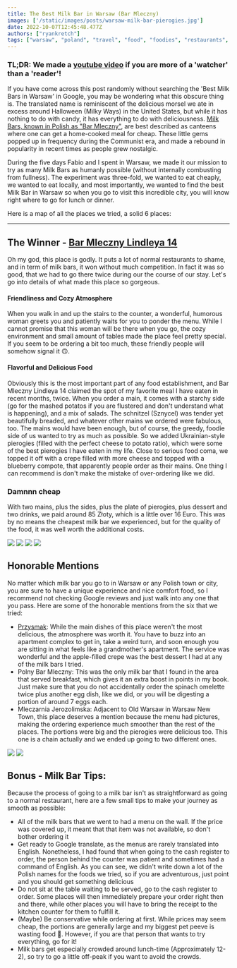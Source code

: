 ```yaml
---
title: The Best Milk Bar in Warsaw (Bar Mleczny)
images: ['/static/images/posts/warsaw-milk-bar-pierogies.jpg']
date: 2022-10-07T12:45:48.477Z
authors: ["ryankretch"]
tags: ["warsaw", "poland", "travel", "food", "foodies", "restaurants", "cheap travel", "pierogies", "europe"]
---
```

### TL;DR: We made a [youtube video](https://www.youtube.com/watch?v=IT66u3frKKY) if you are more of a 'watcher' than a 'reader'!

If you have come across this post randomly without searching the 'Best Milk Bars in Warsaw' in Google, you may be wondering what this obscure thing is. The translated name is reminiscent of the delicious morsel we ate in excess around Halloween (Milky Ways) in the United States, but while it has nothing to do with candy, it has everything to do with deliciousness. [Milk Bars, known in Polish as "Bar Mleczny"](https://en.wikipedia.org/wiki/Bar_mleczny), are best described as canteens where one can get a home-cooked meal for cheap. These little gems popped up in frequency during the Communist era, and made a rebound in popularity in recent times as people grew nostalgic. 

During the five days Fabio and I spent in Warsaw, we made it our mission to try as many Milk Bars as humanly possible (without internally combusting from fullness). The experiment was three-fold, we wanted to eat cheaply, we wanted to eat locally, and most importantly, we wanted to find the best Milk Bar in Warsaw so when you go to visit this incredible city, you will know right where to go for lunch or dinner.

Here is a map of all the places we tried, a solid 6 places: 

<GoogleMap id="1jkvmrkzL5vTR1OiyY3M6BAoRTabu-Vc" />

---

## The Winner - [Bar Mleczny Lindleya 14](https://www.facebook.com/people/Bar_mleczny_lindleya14/100063597881245/)
Oh my god, this place is godly. It puts a lot of normal restaurants to shame, and in term of milk bars, it won without much competition. In fact it was so good, that we had to go there twice during our the course of our stay. Let's go into details of what made this place so gorgeous.

#### Friendliness and Cozy Atmosphere

When you walk in and up the stairs to the counter, a wonderful, humorous woman greets you and patiently waits for you to ponder the menu. While I cannot promise that this woman will be there when you go, the cozy environment and small amount of tables made the place feel pretty special. If you seem to be ordering a bit too much, these friendly people will somehow signal it 🙃.

#### Flavorful and Delicious Food

Obviously this is the most important part of any food establishment, and Bar Mleczny Lindleya 14 claimed the spot of my favorite meal I have eaten in recent months, twice. When you order a main, it comes with a starchy side (go for the mashed potatos if you are flustered and don't understand what is happening), and a mix of salads. The schnitzel (Sznycel) was tender yet beautifully breaded, and whatever other mains we ordered were fabulous, too. The mains would have been enough, but of course, the greedy, foodie side of us wanted to try as much as possible. So we added Ukrainian-style pierogies (filled with the perfect cheese to potato ratio), which were some of the best pierogies I have eaten in my life. Close to serious food coma, we topped it off with a crepe filled with more cheese and topped with a blueberry compote, that apparently people order as their mains. One thing I can recommend is don't make the mistake of over-ordering like we did.

### Damnnn cheap

With two mains, plus the sides, plus the plate of pierogies, plus dessert and two drinks, we paid around 85 Złoty, which is a little over 16 Euro. This was by no means the cheapest milk bar we experienced, but for the quality of the food, it was well worth the additional costs. 

![](https://res.cloudinary.com/dx4cuted1/image/upload/q_60/v1665154383/Warsaw%20Milky%20Bars/warsaw_-_3_dkuubo.jpg)
![](https://res.cloudinary.com/dx4cuted1/image/upload/q_60/v1665153853/Warsaw%20Milky%20Bars/warsaw_-_13_ocok5m.jpg)
![](https://res.cloudinary.com/dx4cuted1/image/upload/q_60/v1665153823/Warsaw%20Milky%20Bars/warsaw_-_11_phqzg8.jpg)
![](https://res.cloudinary.com/dx4cuted1/image/upload/q_60/v1665153833/Warsaw%20Milky%20Bars/warsaw_-_14_cxerbh.jpg)

## Honorable Mentions
No matter which milk bar you go to in Warsaw or any Polish town or city, you are sure to have a unique experience and nice comfort food, so I recommend not checking Google reviews and just walk into any one that you pass. Here are some of the honorable mentions from the six that we tried:
- [Przysmak](https://www.facebook.com/przysmak.obiadydomowe/): While the main dishes of this place weren't the most delicious, the atmosphere was worth it. You have to buzz into an apartment complex to get in, take a weird turn, and soon enough you are sitting in what feels like a grandmother's apartment. The service was wonderful and the apple-filled crepe was the best dessert I had at any of the milk bars I tried.
- Polny Bar Mleczny: This was the only milk bar that I found in the area that served breakfast, which gives it an extra boost in points in my book. Just make sure that you do not accidentally order the spinach omelette twice plus another egg dish, like we did, or you will be digesting a portion of around 7 eggs each.
- Mleczarnia Jerozolimska: Adjacent to Old Warsaw in Warsaw New Town, this place deserves a mention because the menu had pictures, making the ordering experience much smoother than the rest of the places. The portions were big and the pierogies were delicious too. This one is a chain actually and we ended up going to two different ones.

![](https://res.cloudinary.com/dx4cuted1/image/upload/q_60/v1665153816/Warsaw%20Milky%20Bars/warsaw_-_9_slsw95.jpg)
![](https://res.cloudinary.com/dx4cuted1/image/upload/q_60/v1665153811/Warsaw%20Milky%20Bars/warsaw_-_5_h6slp5.jpg)

## Bonus - Milk Bar Tips:
Because the process of going to a milk bar isn't as straightforward as going to a normal restaurant, here are a few small tips to make your journey as smooth as possible:
- All of the milk bars that we went to had a menu on the wall. If the price was covered up, it meant that that item was not available, so don't bother ordering it
- Get ready to Google translate, as the menus are rarely translated into English. Nonetheless, I had found that when going to the cash register to order, the person behind the counter was patient and sometimes had a command of English. As you can see, we didn't write down a lot of the Polish names for the foods we tried, so if you are adventurous, just point and you should get something delicious
- Do not sit at the table waiting to be served, go to the cash register to order. Some places will then immediately prepare your order right then and there, while other places you will have to bring the receipt to the kitchen counter for them to fulfill it. 
- (Maybe) Be conservative while ordering at first. While prices may seem cheap, the portions are generally large and my biggest pet peeve is wasting food 🤣. However, if you are that person that wants to try everything, go for it!
- Milk bars get especially crowded around lunch-time (Approximately 12-2), so try to go a little off-peak if you want to avoid the crowds.
